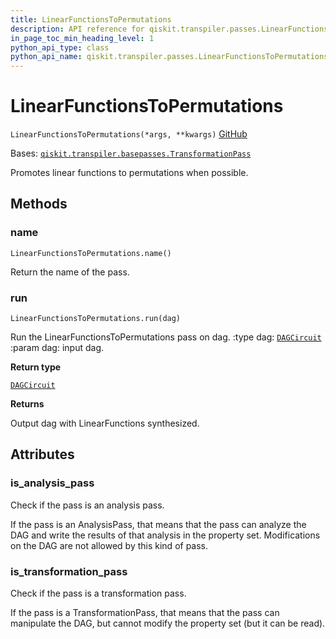 ```yaml
---
title: LinearFunctionsToPermutations
description: API reference for qiskit.transpiler.passes.LinearFunctionsToPermutations
in_page_toc_min_heading_level: 1
python_api_type: class
python_api_name: qiskit.transpiler.passes.LinearFunctionsToPermutations
---
```


# LinearFunctionsToPermutations

<span id="qiskit.transpiler.passes.LinearFunctionsToPermutations" />

`LinearFunctionsToPermutations(*args, **kwargs)` [GitHub](https://github.com/qiskit/qiskit/tree/stable/0.21/qiskit/transpiler/passes/synthesis/linear_functions_synthesis.py "view source code")

Bases: [`qiskit.transpiler.basepasses.TransformationPass`](qiskit.transpiler.TransformationPass "qiskit.transpiler.basepasses.TransformationPass")

Promotes linear functions to permutations when possible.

## Methods

### name

<span id="qiskit.transpiler.passes.LinearFunctionsToPermutations.name" />

`LinearFunctionsToPermutations.name()`

Return the name of the pass.

### run

<span id="qiskit.transpiler.passes.LinearFunctionsToPermutations.run" />

`LinearFunctionsToPermutations.run(dag)`

Run the LinearFunctionsToPermutations pass on dag. :type dag: [`DAGCircuit`](qiskit.dagcircuit.DAGCircuit "qiskit.dagcircuit.dagcircuit.DAGCircuit") :param dag: input dag.

**Return type**

[`DAGCircuit`](qiskit.dagcircuit.DAGCircuit "qiskit.dagcircuit.dagcircuit.DAGCircuit")

**Returns**

Output dag with LinearFunctions synthesized.

## Attributes

<span id="qiskit.transpiler.passes.LinearFunctionsToPermutations.is_analysis_pass" />

### is\_analysis\_pass

Check if the pass is an analysis pass.

If the pass is an AnalysisPass, that means that the pass can analyze the DAG and write the results of that analysis in the property set. Modifications on the DAG are not allowed by this kind of pass.

<span id="qiskit.transpiler.passes.LinearFunctionsToPermutations.is_transformation_pass" />

### is\_transformation\_pass

Check if the pass is a transformation pass.

If the pass is a TransformationPass, that means that the pass can manipulate the DAG, but cannot modify the property set (but it can be read).

